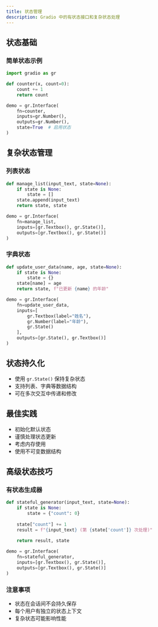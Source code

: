 ```yaml
---
title: 状态管理
description: Gradio 中的有状态接口和复杂状态处理
---
```


## 状态基础

### 简单状态示例

```python
import gradio as gr

def counter(x, count=0):
    count += 1
    return count

demo = gr.Interface(
    fn=counter,
    inputs=gr.Number(),
    outputs=gr.Number(),
    state=True  # 启用状态
)
```

## 复杂状态管理

### 列表状态

```python
def manage_list(input_text, state=None):
    if state is None:
        state = []
    state.append(input_text)
    return state, state

demo = gr.Interface(
    fn=manage_list,
    inputs=[gr.Textbox(), gr.State()],
    outputs=[gr.Textbox(), gr.State()]
)
```

### 字典状态

```python
def update_user_data(name, age, state=None):
    if state is None:
        state = {}
    state[name] = age
    return state, f"已更新 {name} 的年龄"

demo = gr.Interface(
    fn=update_user_data,
    inputs=[
        gr.Textbox(label="姓名"),
        gr.Number(label="年龄"),
        gr.State()
    ],
    outputs=[gr.State(), gr.Textbox()]
)
```

## 状态持久化

- 使用 `gr.State()` 保持复杂状态
- 支持列表、字典等数据结构
- 可在多次交互中传递和修改

## 最佳实践

- 初始化默认状态
- 谨慎处理状态更新
- 考虑内存使用
- 使用不可变数据结构

## 高级状态技巧

### 有状态生成器

```python
def stateful_generator(input_text, state=None):
    if state is None:
        state = {"count": 0}
    
    state["count"] += 1
    result = f"{input_text} (第 {state['count']} 次处理)"
    
    return result, state

demo = gr.Interface(
    fn=stateful_generator,
    inputs=[gr.Textbox(), gr.State()],
    outputs=[gr.Textbox(), gr.State()]
)
```

### 注意事项

- 状态在会话间不会持久保存
- 每个用户有独立的状态上下文
- 复杂状态可能影响性能 